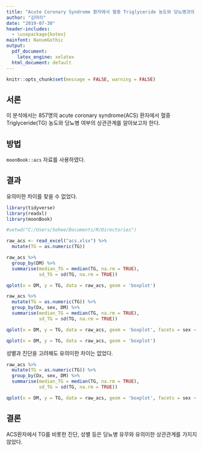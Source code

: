 ```yaml
---
title: "Acute Coronary Syndrome 환자에서 혈중 Triglyceride 농도와 당뇨병과의 상관관계"
author: "김마리"
date: "2019-07-30"
header-includes:
  - \usepackage{kotex}
mainfont: NanumGothic
output:
  pdf_document:
    latex_engine: xelatex
  html_document: default
---
```


```r
knitr::opts_chunk$set(message = FALSE, warning = FALSE)
```


## 서론

이 분석에서는 857명의 acute coronary syndrome(ACS) 환자에서 혈중 Triglyceride(TG) 농도와 당뇨병 여부의 상관관계를 알아보고자 한다.

## 방법

`moonBook::acs` 자료를 사용하였다.

## 결과

유의미한 차이를 찾을 수 없었다.

```r
library(tidyverse)
library(readxl)
library(moonBook)

#setwd("C:/Users/Sohee/Documents/R/Directories")

raw_acs <- read_excel("acs.xlsx") %>% 
  mutate(TG = as.numeric(TG))

raw_acs %>% 
  group_by(DM) %>% 
  summarise(median_TG = median(TG, na.rm = TRUE),
            sd_TG = sd(TG, na.rm = TRUE))

qplot(x = DM, y = TG, data = raw_acs, geom = 'boxplot')

raw_acs %>% 
  mutate(TG = as.numeric(TG)) %>% 
  group_by(Dx, sex, DM) %>% 
  summarise(median_TG = median(TG, na.rm = TRUE),
            sd_TG = sd(TG, na.rm = TRUE))

qplot(x = DM, y = TG, data = raw_acs, geom = 'boxplot', facets = sex ~ Dx)
```

```r
qplot(x = DM, y = TG, data = raw_acs, geom = 'boxplot')
```

성별과 진단을 고려해도 유의미한 차이는 없었다. 

```r
raw_acs %>% 
  mutate(TG = as.numeric(TG)) %>% 
  group_by(Dx, sex, DM) %>% 
  summarise(median_TG = median(TG, na.rm = TRUE),
            sd_TG = sd(TG, na.rm = TRUE))
```

```r
qplot(x = DM, y = TG, data = raw_acs, geom = 'boxplot', facets = sex ~ Dx)
```

## 결론

ACS환자에서 TG를 비롯한 진단, 성별 등은 당뇨병 유무와 유의미한 상관관계를 가지지 않았다.

